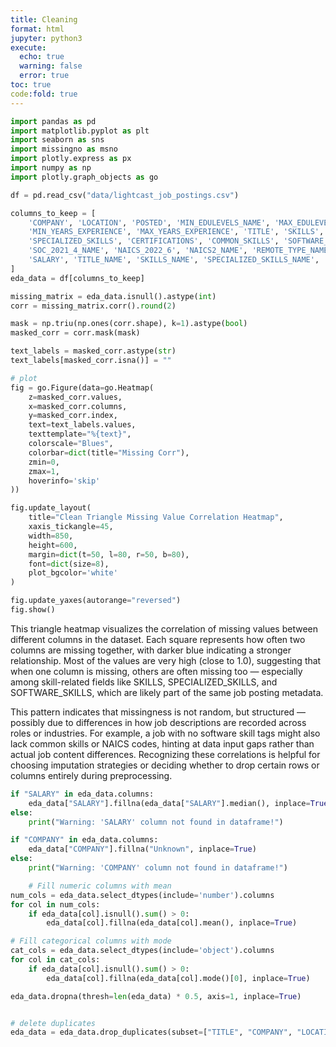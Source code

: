 ```yaml
---
title: Cleaning
format: html
jupyter: python3
execute:
  echo: true
  warning: false
  error: true
toc: true
code:fold: true
---
```


```python
import pandas as pd
import matplotlib.pyplot as plt
import seaborn as sns
import missingno as msno
import plotly.express as px
import numpy as np
import plotly.graph_objects as go

df = pd.read_csv("data/lightcast_job_postings.csv")

columns_to_keep = [
    'COMPANY', 'LOCATION', 'POSTED', 'MIN_EDULEVELS_NAME', 'MAX_EDULEVELS_NAME',
    'MIN_YEARS_EXPERIENCE', 'MAX_YEARS_EXPERIENCE', 'TITLE', 'SKILLS',
    'SPECIALIZED_SKILLS', 'CERTIFICATIONS', 'COMMON_SKILLS', 'SOFTWARE_SKILLS',
    'SOC_2021_4_NAME', 'NAICS_2022_6', 'NAICS2_NAME', 'REMOTE_TYPE_NAME',
    'SALARY', 'TITLE_NAME', 'SKILLS_NAME', 'SPECIALIZED_SKILLS_NAME', 'BODY'
]
eda_data = df[columns_to_keep]
```

```python

missing_matrix = eda_data.isnull().astype(int)
corr = missing_matrix.corr().round(2)

mask = np.triu(np.ones(corr.shape), k=1).astype(bool)
masked_corr = corr.mask(mask)

text_labels = masked_corr.astype(str)
text_labels[masked_corr.isna()] = ""

# plot
fig = go.Figure(data=go.Heatmap(
    z=masked_corr.values,
    x=masked_corr.columns,
    y=masked_corr.index,
    text=text_labels.values,
    texttemplate="%{text}",
    colorscale="Blues",
    colorbar=dict(title="Missing Corr"),
    zmin=0,
    zmax=1,
    hoverinfo='skip'
))

fig.update_layout(
    title="Clean Triangle Missing Value Correlation Heatmap",
    xaxis_tickangle=45,
    width=850,
    height=600,
    margin=dict(t=50, l=80, r=50, b=80),
    font=dict(size=8),
    plot_bgcolor='white'
)

fig.update_yaxes(autorange="reversed")
fig.show()
```

This triangle heatmap visualizes the correlation of missing values between different columns in the dataset. Each square represents how often two columns are missing together, with darker blue indicating a stronger relationship. Most of the values are very high (close to 1.0), suggesting that when one column is missing, others are often missing too — especially among skill-related fields like SKILLS, SPECIALIZED_SKILLS, and SOFTWARE_SKILLS, which are likely part of the same job posting metadata.

This pattern indicates that missingness is not random, but structured — possibly due to differences in how job descriptions are recorded across roles or industries. For example, a job with no software skill tags might also lack common skills or NAICS codes, hinting at data input gaps rather than actual job content differences. Recognizing these correlations is helpful for choosing imputation strategies or deciding whether to drop certain rows or columns entirely during preprocessing.


```python

if "SALARY" in eda_data.columns:
    eda_data["SALARY"].fillna(eda_data["SALARY"].median(), inplace=True)
else:
    print("Warning: 'SALARY' column not found in dataframe!")

if "COMPANY" in eda_data.columns:
    eda_data["COMPANY"].fillna("Unknown", inplace=True)
else:
    print("Warning: 'COMPANY' column not found in dataframe!")

    # Fill numeric columns with mean
num_cols = eda_data.select_dtypes(include='number').columns
for col in num_cols:
    if eda_data[col].isnull().sum() > 0:
        eda_data[col].fillna(eda_data[col].mean(), inplace=True)

# Fill categorical columns with mode
cat_cols = eda_data.select_dtypes(include='object').columns
for col in cat_cols:
    if eda_data[col].isnull().sum() > 0:
        eda_data[col].fillna(eda_data[col].mode()[0], inplace=True)

eda_data.dropna(thresh=len(eda_data) * 0.5, axis=1, inplace=True)


# delete duplicates
eda_data = eda_data.drop_duplicates(subset=["TITLE", "COMPANY", "LOCATION", "POSTED"])


```
